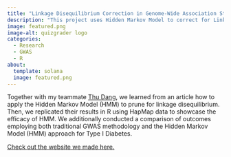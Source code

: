 ```yaml
---
title: "Linkage Disequilibrium Correction in Genome-Wide Association Study (GWAS)"
description: "This project uses Hidden Markov Model to correct for Linkage Disequilibrium in Genome-Wide Association Study."
image: featured.png
image-alt: quizgrader logo
categories:
  - Research
  - GWAS
  - R
about:
  template: solana
  image: featured.png
---
```


Together with my teammate [Thu Dang](https://github.com/tdang244/), we learned from an article how to apply the Hidden Markov Model (HMM) to prune for linkage disequilibrium. Then, we replicated their results in R using HapMap data to showcase the efficacy of HMM. We additionally conducted a comparison of outcomes employing both traditional GWAS methodology and the Hidden Markov Model (HMM) approach for Type I Diabetes.

[Check out the website we made here.](https://thu-jingyi-statgencapstone.netlify.app/) 

